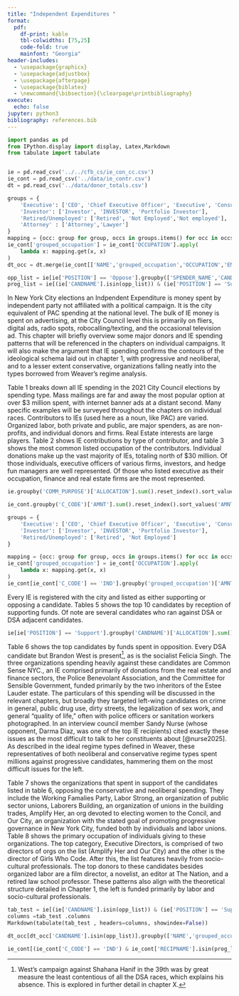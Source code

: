 ```yaml
---
title: "Independent Expenditures "
format:
  pdf:
    df-print: kable
    tbl-colwidths: [75,25]
    code-fold: true
    mainfont: "Georgia"
header-includes:
  - \usepackage{graphicx}
  - \usepackage{adjustbox}
  - \usepackage{afterpage}
  - \usepackage{biblatex}
  - \newcommand{\bibsection}{\clearpage\printbibliography}
execute:
  echo: false
jupyter: python3
bibliography: references.bib
---
```


```python
import pandas as pd
from IPython.display import display, Latex,Markdown
from tabulate import tabulate


ie = pd.read_csv('../../cfb_cs/ie_con_cc.csv')
ie_cont = pd.read_csv('../data/ie_contr.csv')
dt = pd.read_csv('../data/donor_totals.csv')

groups = {
    'Executive': ['CEO', 'Chief Executive Officer', 'Executive', 'Consultant/CEO','Executive Chairman'],
    'Investor': ['Investor', 'INVESTOR', 'Portfolio Investor'],
    'Retired/Unemployed': ['Retired', 'Not Employed','Not employed'],
    'Attorney' : ['Attorney','Lawyer']
}
mapping = {occ: group for group, occs in groups.items() for occ in occs}
ie_cont['grouped_occupation'] = ie_cont['OCCUPATION'].apply(
    lambda x: mapping.get(x, x)
)
dt_occ = dt.merge(ie_cont[['NAME','grouped_occupation','OCCUPATION','EMPNAME']],on='NAME')

opp_list = ie[ie['POSITION'] == 'Oppose'].groupby(['SPENDER_NAME','CANDNAME'])['ALLOCATION'].sum().reset_index().sort_values('ALLOCATION',ascending=False)['CANDNAME'].to_list()
prog_list = ie[(ie['CANDNAME'].isin(opp_list)) & (ie['POSITION'] == 'Support')].groupby('SPENDER_NAME')['ALLOCATION'].sum().reset_index().sort_values('ALLOCATION',ascending=False)['SPENDER_NAME'].to_list()

```

In New York City elections an Indpendent Expenditure is money spent by independent party not affiliated with a political campaign. It is the city equivalent of PAC spending at the national level. The bulk of IE money is spent on advertising, at the City Council level this is primarily on fliers, digital ads, radio spots, robocalling/texting, and the occasional television ad. This chapter will briefly overview some major donors and IE spending patterns that will be referenced in the chapters on individual campaigns. It will also make the argument that IE spending confirms the contours of the ideological schema laid out in chapter 1, with progressive and neoliberal, and to a lesser extent conservative, organizations falling neatly into the types borrowed from Weaver's regime analysis.

Table 1 breaks down all IE spending in the 2021 City Council elections by spending type. Mass mailings are far and away the most popular option at over \$3 million spent, with internet banner ads at a distant second. Many specific examples will be surveyed throughout the chapters on individual races. Contributors to IEs (used here as a noun, like PAC) are varied. Organized labor, both private and public, are major spenders, as are non-profits, and individual donors and firms. Real Estate interests are large players. Table 2 shows IE contributions by type of contributor, and table 3 shows the most common listed occupation of the contributors. Individual donations make up the vast majority of IEs, totaling north of \$30 million. Of those individuals, executive officers of various firms, investors, and hedge fun managers are well represented. Of those who listed executive as their occupation, finance and real estate firms are the most represented.

```python
ie.groupby('COMM_PURPOSE')['ALLOCATION'].sum().reset_index().sort_values('ALLOCATION',ascending=False)
```

```python
ie_cont.groupby('C_CODE')['AMNT'].sum().reset_index().sort_values('AMNT',ascending=False)
```

```python
groups = {
    'Executive': ['CEO', 'Chief Executive Officer', 'Executive', 'Consultant/CEO','Executive Chairman'],
    'Investor': ['Investor', 'INVESTOR', 'Portfolio Investor'],
    'Retired/Unemployed': ['Retired', 'Not Employed']
}

mapping = {occ: group for group, occs in groups.items() for occ in occs}
ie_cont['grouped_occupation'] = ie_cont['OCCUPATION'].apply(
    lambda x: mapping.get(x, x)
)
ie_cont[ie_cont['C_CODE'] == 'IND'].groupby('grouped_occupation')['AMNT'].sum().reset_index().sort_values('AMNT',ascending=False).head(10)
```

Every IE is registered with the city and listed as either supporting or opposing a candidate. Tables 5 shows the top 10 candidates by reception of supporting funds. Of note are several candidates who ran against DSA or DSA adjacent candidates.

```python
ie[ie['POSITION'] == 'Support'].groupby('CANDNAME')['ALLOCATION'].sum().reset_index().sort_values('ALLOCATION',ascending=False).head(15)
```

Table 6 shows the top candidates by funds spent in opposition. Every DSA candidate but Brandon West is present[^1], as is the socialist Felicia Singh. The three organizations spending heavily against these candidates are Common Sense NYC., an IE comprised primarily of donations from the real estate and finance sectors, the Police Benevolant Association, and the Committee for Sensible Government, funded primarily by the two inheritors of the Estee Lauder estate. The particulars of this spending will be discussed in the relevant chapters, but broadly they targeted left-wing candidates on crime in general, public drug use, dirty streets, the legalization of sex work, and general "quality of life," often with police officers or sanitation workers photographed. In an interview council member Sandy Nurse (whose opponent, Darma Diaz, was one of the top IE recipients) cited exactly these issues as the most difficult to talk to her constituents about [@nurse2025]. As described in the ideal regime types defined in Weaver, these representatives of both neoliberal and conservative regime types spent millions against progressive candidates, hammering them on the most difficult issues for the left.

[^1]: West's campaign against Shahana Hanif in the 39th was by great measure the least contentious of all the DSA races, which explains his absence. This is explored in further detail in chapter X.

Table 7 shows the organizations that spent in support of the candidates listed in table 6, opposing the conservative and neoliberal spending. They include the Working Famalies Party, Labor Strong, an organization of public sector unions, Laborers Building, an organization of unions in the building trades, Amplify Her, an org devoted to electing women to the Concil, and Our City, an organization with the stated goal of promoting progressive governance in New York City, funded both by individuals and labor unions. Table 8 shows the primary occupation of individuals giving to these organizations. The top category, Executive Directors, is comprised of two directors of orgs on the list (Amplify Her and Our City) and the other is the director of Girls Who Code. After this, the list features heavily from socio-cultural professionals. The top donors to these candidates besides organized labor are a film director, a novelist, an editor at The Nation, and a retired law school professor. These patterns also align with the theoretical structure detailed in Chapter 1, the left is funded primarily by labor and socio-cultural professionals.

```python
tab_test = ie[(ie['CANDNAME'].isin(opp_list)) & (ie['POSITION'] == 'Support')].groupby('SPENDER_NAME')['ALLOCATION'].sum().reset_index().sort_values('ALLOCATION',ascending=False)
columns =tab_test .columns
Markdown(tabulate(tab_test , headers=columns, showindex=False))

```

```python
dt_occ[dt_occ['CANDNAME'].isin(opp_list)].groupby(['NAME','grouped_occupation','EMPNAME'])['indirect_opp_total'].sum().reset_index().sort_values('indirect_opp_total',ascending=False).head(10)
```

```python
ie_cont[(ie_cont['C_CODE'] == 'IND') & ie_cont['RECIPNAME'].isin(prog_list)].groupby('OCCUPATION')['AMNT'].sum().reset_index().sort_values('AMNT',ascending=False).head(10)
```